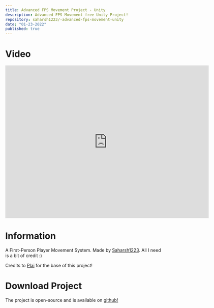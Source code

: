 ```yaml
---
title: Advanced FPS Movement Project - Unity
description: Advanced FPS Movement free Unity Project!
repository: saharsh1223/-advanced-fps-movement-unity
date: "01-23-2022"
published: true
---
```


# Video

<iframe
  style={{borderRadius: '8px', width: '640px', overflow: 'hidden'}}
  width='640'
  height='480'
  src='https://www.youtube.com/embed/DZly1EF3MqE'
  frameborder='0'
  allow='autoplay; encrypted-media'
  allowfullscreen
></iframe>

# Information

A First-Person Player Movement System. Made by [Saharsh1223](https://www.youtube.com/SaharshDev). All I need is a bit of credit :)

Credits to [Plai](https://www.youtube.com/@plaidev) for the base of this project!

# Download Project

The project is open-source and is available on [github!](https://github.com/Saharsh1223/-Advanced-fps-movement-unity)